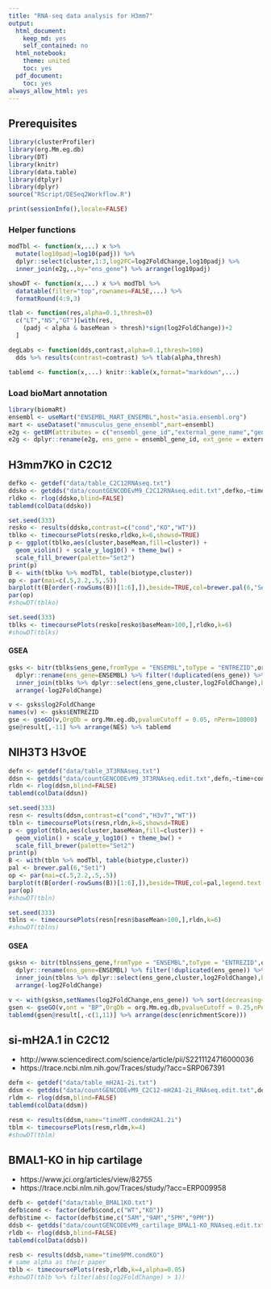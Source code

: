 ```yaml
---
title: "RNA-seq data analysis for H3mm7"
output:
  html_document:
    keep_md: yes
    self_contained: no
  html_notebook:
    theme: united
    toc: yes
  pdf_document:
    toc: yes
always_allow_html: yes
---
```


Prerequisites
-------------

```r
library(clusterProfiler)
library(org.Mm.eg.db)
library(DT)
library(knitr)
library(data.table)
library(dtplyr)
library(dplyr)
source("RScript/DESeq2Workflow.R")
```

```r
print(sessionInfo(),locale=FALSE)
```

### Helper functions

```r
modTbl <- function(x,...) x %>%
  mutate(log10padj=log10(padj)) %>%
  dplyr::select(cluster,1:3,log2FC=log2FoldChange,log10padj) %>%
  inner_join(e2g,.,by="ens_gene") %>% arrange(log10padj)

showDT <- function(x,...) x %>% modTbl %>% 
  datatable(filter="top",rownames=FALSE,...) %>%
  formatRound(4:9,3)

tlab <- function(res,alpha=0.1,thresh=0)
  c("LT","NS","GT")[with(res,
    (padj < alpha & baseMean > thresh)*sign(log2FoldChange))+2
  ]

degLabs <- function(dds,contrast,alpha=0.1,thresh=100)
  dds %>% results(contrast=contrast) %>% tlab(alpha,thresh)

tablemd <- function(x,...) knitr::kable(x,format="markdown",...)
```

### Load bioMart annotation

```r
library(biomaRt)
ensembl <- useMart("ENSEMBL_MART_ENSEMBL",host="asia.ensembl.org")
mart <- useDataset("mmusculus_gene_ensembl",mart=ensembl)
e2g <- getBM(attributes = c("ensembl_gene_id","external_gene_name","gene_biotype"), mart = mart)
e2g <- dplyr::rename(e2g, ens_gene = ensembl_gene_id, ext_gene = external_gene_name, biotype = gene_biotype)
```


H3mm7KO in C2C12
----------------

```r
defko <- getdef("data/table_C2C12RNAseq.txt")
ddsko <- getdds("data/countGENCODEvM9_C2C12RNAseq.edit.txt",defko,~time+cond)
rldko <- rlog(ddsko,blind=FALSE)
tablemd(colData(ddsko))
```

```r
set.seed(333)
resko <- results(ddsko,contrast=c("cond","KO","WT"))
tblko <- timecoursePlots(resko,rldko,k=6,showsd=TRUE)
p <- ggplot(tblko,aes(cluster,baseMean,fill=cluster)) + 
  geom_violin() + scale_y_log10() + theme_bw() +
  scale_fill_brewer(palette="Set2")
print(p)
B <- with(tblko %>% modTbl, table(biotype,cluster))
op <- par(mai=c(.5,2.2,.5,.5))
barplot(t(B[order(-rowSums(B))[1:6],]),beside=TRUE,col=brewer.pal(6,"Set2"),legend.text = colnames(B),las=1,horiz = TRUE)
par(op)
#showDT(tblko)
```

```r
set.seed(333)
tblks <- timecoursePlots(resko[resko$baseMean>100,],rldko,k=6)
#showDT(tblks)
```


#### GSEA

```r
gsks <- bitr(tblks$ens_gene,fromType = "ENSEMBL",toType = "ENTREZID",org.Mm.eg.db) %>%
  dplyr::rename(ens_gene=ENSEMBL) %>% filter(!duplicated(ens_gene)) %>%
  inner_join(tblks %>% dplyr::select(ens_gene,cluster,log2FoldChange),by="ens_gene") %>%
  arrange(-log2FoldChange)

v <- gsks$log2FoldChange
names(v) <- gsks$ENTREZID
gse <- gseGO(v,OrgDb = org.Mm.eg.db,pvalueCutoff = 0.05, nPerm=10000)
gse@result[,-11] %>% arrange(NES) %>% tablemd 
```



NIH3T3 H3vOE
------------

```r
defn <- getdef("data/table_3T3RNAseq.txt")
ddsn <- getdds("data/countGENCODEvM9_3T3RNAseq.edit.txt",defn,~time+cond)
rldn <- rlog(ddsn,blind=FALSE)
tablemd(colData(ddsn))
```

```r
set.seed(333)
resn <- results(ddsn,contrast=c("cond","H3v7","WT"))
tbln <- timecoursePlots(resn,rldn,k=6,showsd=TRUE)
p <- ggplot(tbln,aes(cluster,baseMean,fill=cluster)) + 
  geom_violin() + scale_y_log10() + theme_bw() +
  scale_fill_brewer(palette="Set2")
print(p)
B <- with(tbln %>% modTbl, table(biotype,cluster))
pal <- brewer.pal(6,"Set1")
op <- par(mai=c(.5,2.2,.5,.5))
barplot(t(B[order(-rowSums(B))[1:6],]),beside=TRUE,col=pal,legend.text = colnames(B),las=1,horiz = TRUE)
par(op)
#showDT(tbln)
```

```r
set.seed(333)
tblns <- timecoursePlots(resn[resn$baseMean>100,],rldn,k=6)
#showDT(tblns)
```

#### GSEA

```r
gsksn <- bitr(tblns$ens_gene,fromType = "ENSEMBL",toType = "ENTREZID",org.Mm.eg.db) %>%
  dplyr::rename(ens_gene=ENSEMBL) %>% filter(!duplicated(ens_gene)) %>%
  inner_join(tblns %>% dplyr::select(ens_gene,cluster,log2FoldChange),by="ens_gene") %>%
  arrange(-log2FoldChange)

v <- with(gsksn,setNames(log2FoldChange,ens_gene)) %>% sort(decreasing=TRUE)
gsen <- gseGO(v,ont = "BP",OrgDb = org.Mm.eg.db,pvalueCutoff = 0.25,nPerm=10000,keytype = "ENSEMBL")
tablemd(gsen@result[,-c(1,11)] %>% arrange(desc(enrichmentScore)))
```


si-mH2A.1 in C2C12
--------------------------

* http://www.sciencedirect.com/science/article/pii/S2211124716000036
* https://trace.ncbi.nlm.nih.gov/Traces/study/?acc=SRP067391

```r
defm <- getdef("data/table_mH2A1-2i.txt")
ddsm <- getdds("data/countGENCODEvM9_C2C12-mH2A1-2i_RNAseq.edit.txt",defm,~time*cond,~time+cond)
rldm <- rlog(ddsm,blind=FALSE)
tablemd(colData(ddsm))
```

```r
resm <- results(ddsm,name="timeMT.condmH2A1.2i")
tblm <- timecoursePlots(resm,rldm,k=4)
#showDT(tblm)
```

BMAL1-KO in hip cartilage
-------------------------

* https://www.jci.org/articles/view/82755
* https://trace.ncbi.nlm.nih.gov/Traces/study/?acc=ERP009958

```r
defb <- getdef("data/table_BMAL1KO.txt")
defb$cond <- factor(defb$cond,c("WT","KO"))
defb$time <- factor(defb$time,c("5AM","9AM","5PM","9PM"))
ddsb <- getdds("data/countGENCODEvM9_cartilage_BMAL1-KO_RNAseq.edit.txt",defb,~time*cond,~time+cond)
rldb <- rlog(ddsb,blind=FALSE)
tablemd(colData(ddsb))
```

```r
resb <- results(ddsb,name="time9PM.condKO")
# same alpha as their paper
tblb <- timecoursePlots(resb,rldb,k=4,alpha=0.05)
#showDT(tblb %>% filter(abs(log2FoldChange) > 1)) 
```

